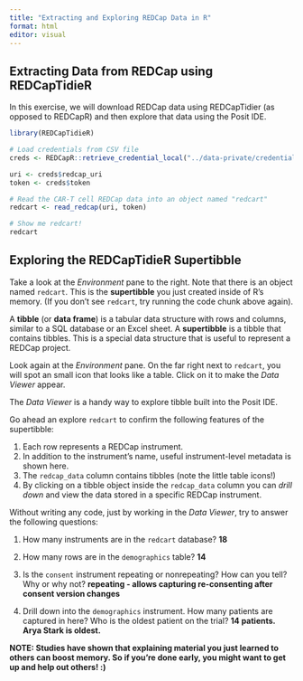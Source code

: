 ```yaml
---
title: "Extracting and Exploring REDCap Data in R"
format: html
editor: visual
---
```


## Extracting Data from REDCap using REDCapTidieR

In this exercise, we will download REDCap data using REDCapTidier (as opposed to REDCapR) and then explore that data using the Posit IDE.

```r
library(REDCapTidieR)

# Load credentials from CSV file
creds <- REDCapR::retrieve_credential_local("../data-private/credentials.csv", 1)

uri <- creds$redcap_uri
token <- creds$token

# Read the CAR-T cell REDCap data into an object named "redcart"
redcart <- read_redcap(uri, token)

# Show me redcart!
redcart
```

## Exploring the REDCapTidieR Supertibble

Take a look at the *Environment* pane to the right. Note that there is an object named `redcart`. This is the **supertibble** you just created inside of R's memory. (If you don't see `redcart`, try running the code chunk above again).

A **tibble** (or **data frame**) is a tabular data structure with rows and columns, similar to a SQL database or an Excel sheet. A **supertibble** is a tibble that contains tibbles. This is a special data structure that is useful to represent a REDCap project.

Look again at the *Environment* pane. On the far right next to `redcart`, you will spot an small icon that looks like a table. Click on it to make the *Data Viewer* appear.

The *Data Viewer* is a handy way to explore tibble built into the Posit IDE.

Go ahead an explore `redcart` to confirm the following features of the supertibble:

1.  Each row represents a REDCap instrument.
2.  In addition to the instrument's name, useful instrument-level metadata is shown here.
3.  The `redcap_data` column contains tibbles (note the little table icons!)
4.  By clicking on a tibble object inside the `redcap_data` column you can *drill down* and view the data stored in a specific REDCap instrument.

Without writing any code, just by working in the *Data Viewer*, try to answer the following questions:

1.  How many instruments are in the `redcart` database? **18**

2.  How many rows are in the `demographics` table? **14**

3.  Is the `consent` instrument repeating or nonrepeating? How can you tell? Why or why not? **repeating - allows capturing re-consenting after consent version changes**

4.  Drill down into the `demographics` instrument. How many patients are captured in here? Who is the oldest patient on the trial? **14 patients. Arya Stark is oldest.**

**NOTE: Studies have shown that explaining material you just learned to others can boost memory. So if you're done early, you might want to get up and help out others! :)**
